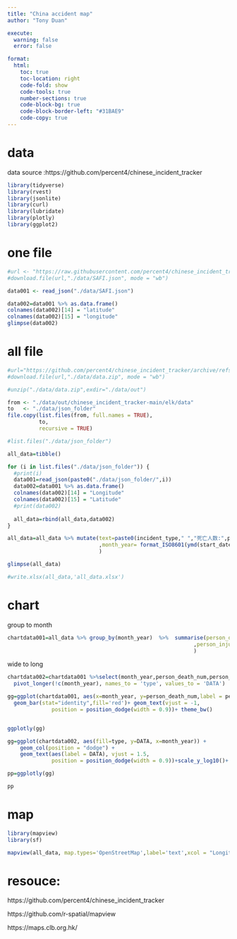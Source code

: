 ```yaml
---
title: "China accident map"
author: "Tony Duan"

execute:
  warning: false
  error: false

format:
  html:
    toc: true
    toc-location: right
    code-fold: show
    code-tools: true
    number-sections: true
    code-block-bg: true
    code-block-border-left: "#31BAE9"
    code-copy: true
---
```


# data

data source :https://github.com/percent4/chinese_incident_tracker


```r
library(tidyverse)
library(rvest)
library(jsonlite)
library(curl)
library(lubridate)
library(plotly)
library(ggplot2)
```
# one file 


```r
#url <- "https://raw.githubusercontent.com/percent4/chinese_incident_tracker/main/elk/data/00105670-df53-4be8-9039-8a07fe2d2b4d.json"
#download.file(url,"./data/SAFI.json", mode = "wb")
```

```r
data001 <- read_json("./data/SAFI.json")
```


```r
data002=data001 %>% as.data.frame()
colnames(data002)[14] = "latitude"
colnames(data002)[15] = "longitude"
glimpse(data002)
```

# all file

```r
#url="https://github.com/percent4/chinese_incident_tracker/archive/refs/heads/main.zip"
#download.file(url,"./data/data.zip", mode = "wb")

```

```r
#unzip("./data/data.zip",exdir="./data/out")
```

```r
from <- "./data/out/chinese_incident_tracker-main/elk/data"
to   <- "./data/json_folder"
file.copy(list.files(from, full.names = TRUE), 
          to, 
          recursive = TRUE)
```


```r
#list.files("./data/json_folder")
```


```r
all_data=tibble()

for (i in list.files("./data/json_folder")) {
  #print(i)
  data001=read_json(paste0("./data/json_folder/",i))
  data002=data001 %>% as.data.frame()
  colnames(data002)[14] = "Longitude"
  colnames(data002)[15] = "Latitude"
  #print(data002)
  
  all_data=rbind(all_data,data002)
}
```


```r
all_data=all_data %>% mutate(text=paste0(incident_type," ","死亡人数:",person_death_num," 受伤人数:",person_injury_num)
                             ,month_year= format_ISO8601(ymd(start_date), precision = "ym")
                             )
```

```r
glimpse(all_data)
```


```r
#write.xlsx(all_data,'all_data.xlsx')
```

# chart

group to month
```r
chartdata001=all_data %>% group_by(month_year)  %>%  summarise(person_death_num=sum(person_death_num)
                                                           ,person_injury_num=sum(person_injury_num)
                                                           )

```

wide to long
```r
chartdata002=chartdata001 %>%select(month_year,person_death_num,person_injury_num) %>% 
  pivot_longer(!c(month_year), names_to = 'type', values_to = 'DATA')

```

```r
gg=ggplot(chartdata001, aes(x=month_year, y=person_death_num,label = person_death_num))+
  geom_bar(stat="identity",fill='red')+ geom_text(vjust = -1,
              position = position_dodge(width = 0.9))+ theme_bw()


ggplotly(gg)
```


```r
gg=ggplot(chartdata002, aes(fill=type, y=DATA, x=month_year)) +
    geom_col(position = "dodge") +
    geom_text(aes(label = DATA), vjust = 1.5,
              position = position_dodge(width = 0.9))+scale_y_log10()+ theme_light()

pp=ggplotly(gg)

pp
```



# map
```r
library(mapview)
library(sf)

mapview(all_data, map.types='OpenStreetMap',label='text',xcol = "Longitude", ycol = "Latitude", zcol='incident_type',cex="person_death_num",crs = 4269, grid = FALSE)
```




# resouce:


https://github.com/percent4/chinese_incident_tracker

https://github.com/r-spatial/mapview

https://maps.clb.org.hk/


